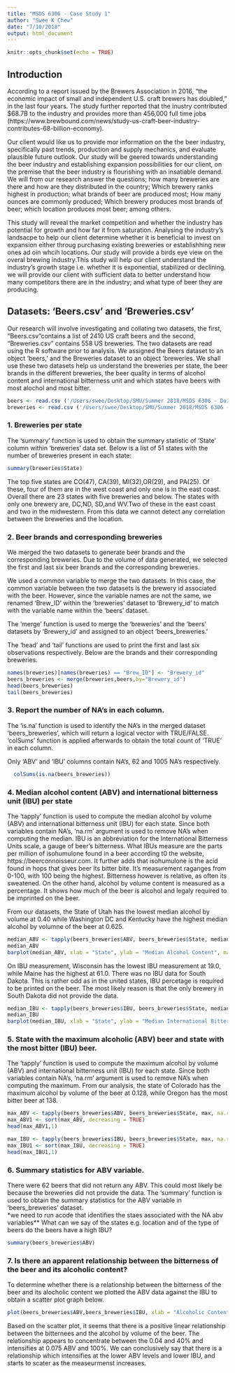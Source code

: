 ```yaml
---
title: "MSDS 6306 - Case Study 1"
author: "Swee K Chew"
date: "7/10/2018"
output: html_document
---
```


```r
knitr::opts_chunk$set(echo = TRUE)
```

## Introduction

According to a report issued by the Brewers Association in 2016, "the economic impact of small and independent U.S. craft brewers has doubled," in the last four years. The study further reported that the inustry contributed $68.7B to the industry and provides more than 456,000 full time jobs (https://www.brewbound.com/news/study-us-craft-beer-industry-contributes-68-billion-economy).

Our client would like us to provide mor information on the the beer industry, specifically  past trends, production and supply mechanics, and evaluate plausible future outlook. Our study will be geered towards understanding the beer industry and establishing expansion possibilities for our client, on the premise that the beer industry is flourishing with an insatiable demand. We will from our research answer the questions; how many breweries are there and how are they distributed in the country; Which brewery ranks highest in production; what brands of beer are produced most; How many ounces are commonly produced; Which brewery produces most brands of beer; which location produces most beer; among others.

This study will reveal the market competition and whether the industry has potential for growth and how far it from saturation. Analysing the industry's landsacpe to help our client determine whether it is beneficial to invest on expansion either throug purchasing existing breweries or establishhing new ones ad oin whcih locations. Our study will provide a birds eye view on the overal brewing industry.This study will help our client understand the industry's growth stage i.e. whether it is exponential, stabilized or declining. we will provide our client with sufficient data to better understand how many competitors there are in the industry; and what type of beer they are producing.

## Datasets: 'Beers.csv' and 'Breweries.csv'

Our research will involve investigating and collating two datasets, the first, "Beers.csv"contains a list of 2410 US craft beers and the second, "Breweries.csv" contains 558 US breweries. The two datasets are read using the R software prior to analysis. We assigned the Beers dataset to an object 'beers,' and the Breweries dataset to an object 'breweries. We shall use these two datasets help us understand the breweries per state, the beer brands in the different breweries, the beer quality in terms of alcohol content and international bitterness unit and which states have beers with most alochol and most bitter.

```r
beers <- read.csv ('/Users/swee/Desktop/SMU/Summer 2018/MSDS 6306 - Doing DS/dataset/Beers.csv', header=T, sep=",")
breweries <- read.csv ('/Users/swee/Desktop/SMU/Summer 2018/MSDS 6306 - Doing DS/dataset/Breweries.csv', header=T, sep=",")
```

### 1. Breweries per state

The 'summary' function is used to obtain the summary statistic of 'State' column within 'breweries' data set. Below is a list of 51 states  with the number of breweries present in each state:
```r
summary(breweries$State)
```
The top five states are CO(47), CA(39), MI(32),OR(29), and PA(25). Of these, four of them are in the west coast and only one is in the east coast. Overall there are 23 states with five breweries and below. The states with only one brewery are, DC,ND, SD,and WV.Two of these in the east coast and two in the midwestern. From this data we cannot detect any correlation between the breweries and the location.

### 2. Beer brands and corresponding breweries

We merged the two datasets to generate beer brands and the corresponding breweries. Due to the volume of data generated, we selected the first and last six beer brands and the corresponding breweries. 

We used a common variable to merge the two datasets. In this case, the common variable between the two datasets is the brewery id associated with the beer. However, since the variable names are not the same, we renamed 'Brew_ID' within the 'breweries' dataset to 'Brewery_id' to match with the variable name within the 'beers' dataset.

The 'merge' function is used to merge the 'breweries' and the 'beers' datasets by 'Brewery_id' and  assigned to an object 'beers_breweries.' 

The 'head' and 'tail' functions are used to print the first and last six observations respectively. Below are the brands and their corresponding breweries.

```r
names(breweries)[names(breweries) == "Brew_ID"] <- "Brewery_id"
beers_breweries <- merge(breweries,beers,by="Brewery_id")
head(beers_breweries)
tail(beers_breweries)
```

### 3. Report the number of NA's in each column.

The 'is.na' function is used to identify the NA's in the merged dataset 'beers_breweries', which will return a logical vector with TRUE/FALSE. 'colSums' function is applied afterwards to obtain the total count of 'TRUE' in each column. 

Only 'ABV' and 'IBU' columns contain NA's, 62 and 1005 NA's respectively.
```r
  colSums(is.na(beers_breweries))
```

### 4. Median alcohol content (ABV) and international bitterness unit (IBU) per state

The 'tapply' function is used to compute the median alcohol by volume (ABV) and international bitterness unit (IBU) for each state. Since both variables contain NA's, 'na.rm' argument is used to remove NA's when computing the median. IBU is an abbreviation for the International Bitterness Units scale, a gauge of beer's bitterness. What IBUs measure are the parts per million of isohumulone found in a beer according t0 the website, https://beerconnoisseur.com. It further adds that isohumulone is the acid found in hops that gives beer its bitter bite.  It's measurement raganges from 0-100, with 100 being the highest. Bitterness however is relative, as often its sweatened. On the other hand, alcohol by volume content is measured as a percentage. It shows how much of the beer is alcohol and legaly  required to be imprinted on the beer. 

From our datasets, the State of Utah  has the lowest median alcohol by volume at 0.40 while Washington DC and Kentucky have the highest median alcohol by volumne of the beer at 0.625.
```r
median_ABV <- tapply(beers_breweries$ABV, beers_breweries$State, median, na.rm = TRUE)
median_ABV
barplot(median_ABV, xlab = "State", ylab = "Median Alcohol Content", main = "Median Alcohol Content by State", col = "blue", las =2, cex.axis = .5, cex.names = .5)
```

On IBU measurement, Wisconsin has the lowest IBU measurement at 19.0, while Maine has the highest at 61.0. There was no IBU data for South Dakota. This is rather odd as in the united states, IBU percetage is required to be printed on the beer. The most likely reason is that the only brewery in South Dakota did not provide the data.  
```r
median_IBU <- tapply(beers_breweries$IBU, beers_breweries$State, median, na.rm = TRUE)
median_IBU
barplot(median_IBU, xlab = "State", ylab = "Median International Bitterness Unit", main = "Median International Bitterness Unit by State", col = "green", las =2, cex.axis = .5, cex.names = .5)
```

### 5. State with the maximum alcoholic (ABV) beer and state with the most bitter (IBU) beer.

The 'tapply' function is used to compute the maximum alcohol by volume (ABV) and international bitterness unit (IBU) for each state. Since both variables contain NA's, 'na.rm' argument is used to remove NA's when computing the maximum. From our analysis, the state of Colorado has the maximum alcohol by volume of the beer at 0.128, while Oregon has the most bitter beer at 138.
```r
max_ABV <- tapply(beers_breweries$ABV, beers_breweries$State, max, na.rm = TRUE)
max_ABV1 <- sort(max_ABV, decreasing = TRUE)
head(max_ABV1,1)

max_IBU <- tapply(beers_breweries$IBU, beers_breweries$State, max, na.rm = TRUE)
max_IBU1 <- sort(max_IBU, decreasing = TRUE)
head(max_IBU1,1)
```

### 6. Summary statistics for ABV variable.
There were 62 beers that did not return any ABV. This could most likely be because the breweries did not provide the data. 
The 'summary' function is used to obtain the summary statistics for the ABV variable in 'beers_breweries' dataset.  
*we need to run acode that identifies the staes associated with the NA abv variables** What can we say of the states e.g. location and of the type of beers do the beers have a high IBU? 
```r
summary(beers_breweries$ABV)
```

### 7. Is there an apparent relationship between the bitterness of the beer and its alcoholic content? 

To determine whether there is a relationship between the bitterness of the beer and its alocholic content we plotted the ABV data against the IBU to obtain a scatter plot graph below.
```r
plot(beers_breweries$ABV,beers_breweries$IBU, xlab = "Alcoholic Content", ylab = "Bitterness of the Beer", main = "Correlation between Bitterness and Alcohol by Volume of the Beer", col = "blue")
```
Based on the scatter plot, it seems that there is a positive linear relationship between the bitternees and the alcohol by volume of the beer. The relationship appears to concentrate between the 0.04 and 40% and intensifies at 0.075 ABV and 100%. We can conclusively say that there is a relationship which intensifies at the lower ABV levels and lower IBU, and starts to scater as the measeurmenst increases.
